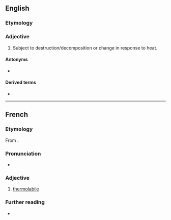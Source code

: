 ==English==

===Etymology===
{{prefix|en|thermo|labile}}

===Adjective===
{{en-adj}}
{{wikipedia}}

# {{lb|en|biochemistry}} Subject to destruction/decomposition or change in response to heat.

====Antonyms====
* {{l|en|thermostable}}

====Derived terms====
* {{l|en|thermolability}}

----

==French==

===Etymology===
From {{af|fr|thermo-|labile}}.

===Pronunciation===
* {{fr-IPA}}

===Adjective===
{{fr-adj}}

# [[#English|thermolabile]]
#: {{ant|fr|thermostable}}

===Further reading===
* {{R:TLFi}}
